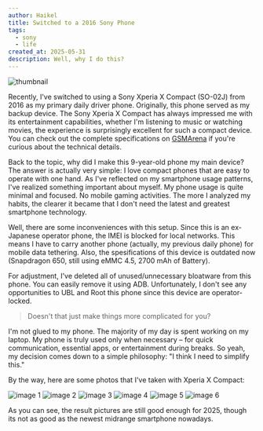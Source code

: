 ```yaml
---
author: Haikel
title: Switched to a 2016 Sony Phone
tags:
  - sony
  - life
created_at: 2025-05-31
description: Well, why I do this?
---
```


![thumbnail](https://ik.imagekit.io/haikelz/blog/im-back-using-a-2016-sony-phone/DSC03713%201.jpg?updatedAt=1748631293527)

Recently, I've switched to using a Sony Xperia X Compact (SO-02J) from 2016 as my primary daily driver phone. Originally, this phone served as my backup device. The Sony Xperia X Compact has always impressed me with its entertainment capabilities, whether I'm listening to music or watching movies, the experience is surprisingly excellent for such a compact device. You can check out the complete specifications on [GSMArena](https://www.gsmarena.com/sony_xperia_x_compact-8292.php) if you're curious about the technical details.

Back to the topic, why did I make this 9-year-old phone my main device? The answer is actually very simple: I love compact phones that are easy to operate with one hand. As I've reflected on my smartphone usage patterns, I've realized something important about myself. My phone usage is quite minimal and focused. No mobile gaming activities. The more I analyzed my habits, the clearer it became that I don't need the latest and greatest smartphone technology.

Well, there are some inconveniences with this setup. Since this is an ex-Japanese operator phone, the IMEI is blocked for local networks. This means I have to carry another phone (actually, my previous daily phone) for mobile data tethering. Also, the spesifications of this device is outdated now (Snapdragon 650, still using eMMC 4.5, 2700 mAh of Battery).

For adjustment, I've deleted all of unused/unnecessary bloatware from this phone. You can easily remove it using ADB. Unfortunately, I don't see any opportunities to UBL and Root this phone since this device are operator-locked.

> Doesn't that just make things more complicated for you?

I'm not glued to my phone. The majority of my day is spent working on my laptop. My phone is truly used only when necessary – for quick communication, essential apps, or entertainment during breaks. So yeah, my decision comes down to a simple philosophy: "I think I need to simplify this."

By the way, here are some photos that I've taken with Xperia X Compact:

![image 1](https://ik.imagekit.io/haikelz/blog/im-back-using-a-2016-sony-phone/DSC_0068.JPG?updatedAt=1750271578651)
![image 2](https://ik.imagekit.io/haikelz/blog/im-back-using-a-2016-sony-phone/DSC_0107.JPG?updatedAt=1750271577670)
![image 3](https://ik.imagekit.io/haikelz/blog/im-back-using-a-2016-sony-phone/DSC_0071.JPG?updatedAt=1750271580778)
![image 4](https://ik.imagekit.io/haikelz/blog/im-back-using-a-2016-sony-phone/DSC_0132.JPG?updatedAt=1750271578837)
![image 5](https://ik.imagekit.io/haikelz/blog/im-back-using-a-2016-sony-phone/DSC_0038.JPG?updatedAt=1750271577123)
![image 6](https://ik.imagekit.io/haikelz/blog/im-back-using-a-2016-sony-phone/DSC_0025.JPG?updatedAt=1750271575454)

As you can see, the result pictures are still good enough for 2025, though its not as good as the newest midrange smartphone nowadays.
